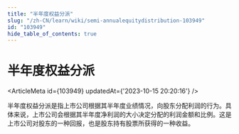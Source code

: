 ```yaml
---
title: "半年度权益分派"
slug: "/zh-CN/learn/wiki/semi-annualequitydistribution-103949"
id: "103949"
hide_table_of_contents: true
---
```



# 半年度权益分派

<ArticleMeta id={103949} updatedAt={'2023-10-15 20:20:16'} />
<div className='border-solid border-b border-t-0 my-4 border-[var(--ifm-color-gray-300)]' />

半年度权益分派是指上市公司根据其半年度业绩情况，向股东分配利润的行为。具体来说，上市公司会根据其半年度净利润的大小决定分配的利润金额和比例。这是上市公司对股东的一种回报，也是股东持有股票所获得的一种收益。
